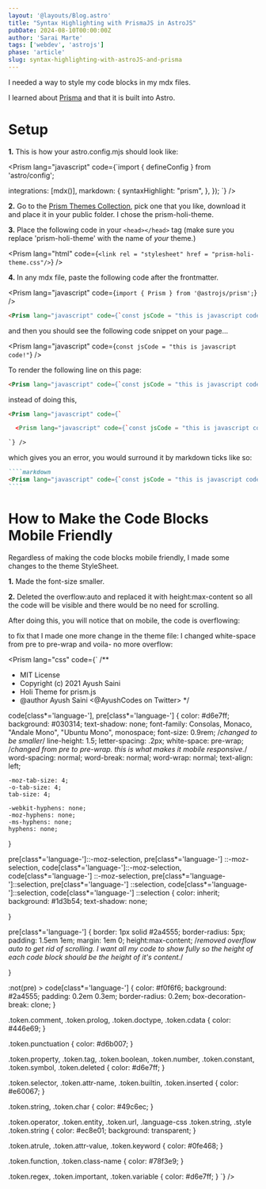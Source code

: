 ```yaml
---
layout: '@layouts/Blog.astro'
title: "Syntax Highlighting with PrismaJS in AstroJS"
pubDate: 2024-08-10T00:00:00Z
author: 'Sarai Marte'
tags: ['webdev', 'astrojs']
phase: 'article'
slug: syntax-highlighting-with-astroJS-and-prisma
---
```



I needed a way to style my code blocks in my mdx files. 

I learned about <a href = "https://prismjs.com/">Prisma</a> and that it is built into Astro.

# Setup 

**1.** This is how your astro.config.mjs should look like:

<Prism lang="javascript" code={`import { defineConfig } from 'astro/config';

  integrations: [mdx()],
  markdown: {
   syntaxHighlight: "prism",
  },
});
`} />

**2.** Go to the <a href = "https://github.com/PrismJS/prism-themes/tree/master">Prism Themes Collection</a>, pick one that you like, download it and place it in your public folder. I chose the prism-holi-theme.

**3.** Place the following code in your `<head></head>` tag (make sure you replace 'prism-holi-theme' with the name of *your* theme.)

<Prism lang="html" code={`<link rel = "stylesheet" href = "prism-holi-theme.css"/>`} />

**4.** In any mdx file, paste the following code after the frontmatter.

<Prism lang="javascript" code={`import { Prism } from '@astrojs/prism';`} />

````markdown
<Prism lang="javascript" code={`const jsCode = "this is javascript code!"`} />
````

and then you should see the following code snippet on your page...

<Prism lang="javascript" code={`const jsCode = "this is javascript code!"`} />

<DropDown title = "Tip">

To render the following line on this page:

````markdown
<Prism lang="javascript" code={`const jsCode = "this is javascript code!"`} />
````

instead of doing this, 

````markdown
<Prism lang="javascript" code={`

  <Prism lang="javascript" code={`const jsCode = "this is javascript code!"`}/>

`} />
````

which gives you an error, you would surround it by markdown ticks like so: 

`````markdown
````markdown
<Prism lang="javascript" code={`const jsCode = "this is javascript code!"`} />
````
`````

</DropDown>

# How to Make the Code Blocks Mobile Friendly

Regardless of making the code blocks mobile friendly, I made some changes to the theme StyleSheet.

**1.** Made the font-size smaller.

**2.** Deleted the overflow:auto and replaced it with height:max-content so all the code will be visible and there would be no need for scrolling.  

After doing this, you will notice that on mobile, the code is overflowing: 

<Card img = {img1} alt = "overflow problem"/>

to fix that I made one more change in the theme file: I changed white-space from pre to pre-wrap and voila- no more overflow:

<Card img = {img2} alt = "overflow solution"/>

<DropDown title = "Full Theme Code">

<Prism lang="css" code={`
  /**
  * MIT License
  * Copyright (c) 2021 Ayush Saini
  * Holi Theme for prism.js
  * @author Ayush Saini <@AyushCodes on Twitter>
  */

  code[class*='language-'],
  pre[class*='language-'] {
    color: #d6e7ff;
    background: #030314;
    text-shadow: none;
    font-family: Consolas, Monaco, "Andale Mono", "Ubuntu Mono", monospace;
    font-size: 0.9rem; /*changed to be smaller*/
    line-height: 1.5;
    letter-spacing: .2px;
    white-space: pre-wrap; /*changed from pre to pre-wrap. this is what makes it mobile responsive.*/
    word-spacing: normal;
    word-break: normal;
    word-wrap: normal;
    text-align: left;

    -moz-tab-size: 4;
    -o-tab-size: 4;
    tab-size: 4;

    -webkit-hyphens: none;
    -moz-hyphens: none;
    -ms-hyphens: none;
    hyphens: none;
  }

  pre[class*='language-']::-moz-selection,
  pre[class*='language-'] ::-moz-selection,
  code[class*='language-']::-moz-selection,
  code[class*='language-'] ::-moz-selection,
  pre[class*='language-']::selection,
  pre[class*='language-'] ::selection,
  code[class*='language-']::selection,
  code[class*='language-'] ::selection {
    color: inherit;
    background: #1d3b54;
    text-shadow: none;

  }

  pre[class*='language-'] {
    border: 1px solid #2a4555;
    border-radius: 5px;
    padding: 1.5em 1em;
    margin: 1em 0;
    height:max-content; /*removed overflow auto to get rid of scrolling. I want all my code to show fully so the height of each code block should be the height of it's content.*/
    

  }

  :not(pre) > code[class*='language-'] {
    color: #f0f6f6;
    background: #2a4555;
    padding: 0.2em 0.3em;
    border-radius: 0.2em;
    box-decoration-break: clone;
  }

  .token.comment,
  .token.prolog,
  .token.doctype,
  .token.cdata {
    color: #446e69;
  }

  .token.punctuation {
    color: #d6b007;
  }

  .token.property,
  .token.tag,
  .token.boolean,
  .token.number,
  .token.constant,
  .token.symbol,
  .token.deleted {
    color: #d6e7ff;
  }

  .token.selector,
  .token.attr-name,
  .token.builtin,
  .token.inserted {
    color: #e60067;
  }

  .token.string,
  .token.char {
    color: #49c6ec;
  }

  .token.operator,
  .token.entity,
  .token.url,
  .language-css .token.string,
  .style .token.string {
    color: #ec8e01;
    background: transparent;
  }

  .token.atrule,
  .token.attr-value,
  .token.keyword {
    color: #0fe468;
  }

  .token.function,
  .token.class-name {
    color: #78f3e9;
  }

  .token.regex,
  .token.important,
  .token.variable {
    color: #d6e7ff;
  }
  `} />
</DropDown>

